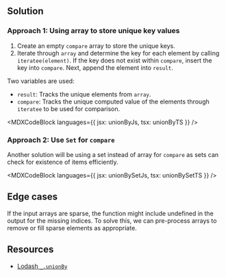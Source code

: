 

## Solution

### Approach 1: Using array to store unique key values

1. Create an empty `compare` array to store the unique keys.
1. Iterate through `array` and determine the key for each element by calling `iteratee(element)`. If the key does not exist within `compare`, insert the key into `compare`. Next, append the element into `result`.

Two variables are used:

- `result`: Tracks the unique elements from `array`.
- `compare`: Tracks the unique computed value of the elements through `iteratee` to be used for comparison.

<MDXCodeBlock languages={{ jsx: unionByJs, tsx: unionByTS }} />

### Approach 2: Use `Set` for `compare`

Another solution will be using a set instead of array for `compare` as sets can check for existence of items efficiently.

<MDXCodeBlock languages={{ jsx: unionBySetJs, tsx: unionBySetTS }} />

## Edge cases

If the input arrays are sparse, the function might include undefined in the output for the missing indices. To solve this, we can pre-process arrays to remove or fill sparse elements as appropriate.

## Resources

- [Lodash `_.unionBy`](https://lodash.com/docs/#unionBy)
